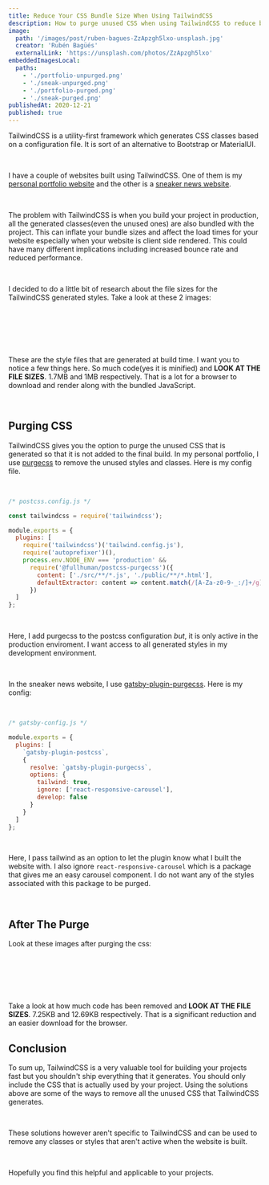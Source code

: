 ```yaml
---
title: Reduce Your CSS Bundle Size When Using TailwindCSS
description: How to purge unused CSS when using TailwindCSS to reduce bundle size
image:
  path: '/images/post/ruben-bagues-ZzApzgh5lxo-unsplash.jpg'
  creator: 'Rubén Bagüés'
  externalLink: 'https://unsplash.com/photos/ZzApzgh5lxo'
embeddedImagesLocal:
  paths:
    - './portfolio-unpurged.png'
    - './sneak-unpurged.png'
    - './portfolio-purged.png'
    - './sneak-purged.png'
publishedAt: 2020-12-21
published: true
---
```


TailwindCSS is a utility-first framework which generates CSS classes based on a configuration file. It is sort of an alternative to Bootstrap or MaterialUI.

<br />

I have a couple of websites built using TailwindCSS. One of them is my <a href='https://ahmedfaaid.com' target='_blank'>personal portfolio website</a> and the other is a <a href='https://sneakersseur.netlify.app' target='_blank'>sneaker news website</a>.

<br />

The problem with TailwindCSS is when you build your project in production, all the generated classes(even the unused ones) are also bundled with the project. This can inflate your bundle sizes and affect the load times for your website especially when your website is client side rendered. This could have many different implications including increased bounce rate and reduced performance.

<br />

I decided to do a little bit of research about the file sizes for the TailwindCSS generated styles. Take a look at these 2 images:

<br />

<MDXImage
  src='/images/post/portfolio-unpurged.png'
  alt='Unpurged portfolio styles'
/>

<br />

<MDXImage
  src='/images/post/sneak-unpurged.png'
  alt='Unpurged sneaker website styles'
/>

<br />

These are the style files that are generated at build time. I want you to notice a few things here. So much code(yes it is minified) and **LOOK AT THE FILE SIZES**. 1.7MB and 1MB respectively. That is a lot for a browser to download and render along with the bundled JavaScript.

<br />

## Purging CSS

TailwindCSS gives you the option to purge the unused CSS that is generated so that it is not added to the final build. In my personal portfolio, I use <a href='https://purgecss.com' target='_blank'>purgecss</a> to remove the unused styles and classes. Here is my config file.

<br />

```js
/* postcss.config.js */

const tailwindcss = require('tailwindcss');

module.exports = {
  plugins: [
    require('tailwindcss')('tailwind.config.js'),
    require('autoprefixer')(),
    process.env.NODE_ENV === 'production' &&
      require('@fullhuman/postcss-purgecss')({
        content: ['./src/**/*.js', './public/**/*.html'],
        defaultExtractor: content => content.match(/[A-Za-z0-9-_:/]+/g) || []
      })
  ]
};
```

<br />

Here, I add purgecss to the postcss configuration _but_, it is only active in the production enviroment. I want access to all generated styles in my development environment.

<br />

In the sneaker news website, I use <a href='https://www.gatsbyjs.com/plugins/gatsby-plugin-purgecss/' target='_blank'>gatsby-plugin-purgecss</a>. Here is my config:

<br />

```js
/* gatsby-config.js */

module.exports = {
  plugins: [
    `gatsby-plugin-postcss`,
    {
      resolve: `gatsby-plugin-purgecss`,
      options: {
        tailwind: true,
        ignore: ['react-responsive-carousel'],
        develop: false
      }
    }
  ]
};
```

<br />

Here, I pass tailwind as an option to let the plugin know what I built the website with. I also ignore `react-responsive-carousel` which is a package that gives me an easy carousel component. I do not want any of the styles associated with this package to be purged.

<br />

## After The Purge

Look at these images after purging the css:

<br />

<MDXImage
  src='/images/post/portfolio-purged.png'
  alt='Purged portfolio styles'
/>

<br />

<MDXImage
  src='/images/post/sneak-purged.png'
  alt='Purged sneaker website styles'
/>

<br />

Take a look at how much code has been removed and **LOOK AT THE FILE SIZES**. 7.25KB and 12.69KB respectively. That is a significant reduction and an easier download for the browser.

## Conclusion

To sum up, TailwindCSS is a very valuable tool for building your projects fast but you shouldn't ship everything that it generates. You should only include the CSS that is actually used by your project. Using the solutions above are some of the ways to remove all the unused CSS that TailwindCSS generates.

<br />

These solutions however aren't specific to TailwindCSS and can be used to remove any classes or styles that aren't active when the website is built.

<br />

Hopefully you find this helpful and applicable to your projects.
